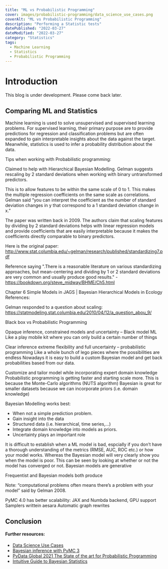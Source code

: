 ---
title: "ML vs Probabilistic Programming"
cover: images/probabilistic-programming/data_science_use_cases.png
coverAlt: "ML vs Probabilistic Programming"
description: "Performing a Statistic tests"
datePublished: "2022-03-27"
dateModified: "2022-03-27"
category: "Statistics"
tags:
  - Machine Learning
  - Statistics
  - Probabilistic Programming
---

# Introduction

This blog is under development. Please come back later.


## Comparing ML and Statistics

Machine learning is used to solve unsupervised and supervised learning problems. For supervised learning, their primary purpose are to provide predictions for regression and classification problems but are often expanded to gain interpretable insights about the data against the target. Meanwhile, statistics is used to infer a probability distribution about the data.

Tips when working with Probabilistic programming:

Claimed to help with Hierarchical Bayesian Modelling. Gelman suggests rescaling by 2 standard deviations when working with binary untransformed predictors.
 
This is to allow features to be within the same scale of 0 to 1. This makes the multiple regression coefficients on the same scale as correlations. Gelman said “you can interpret the coefficient as the number of standard deviation changes in y that correspond to a 1 standard deviation change in x.”
 
The paper was written back in 2009. The authors claim that scaling features by dividing by 2 standard deviations helps with linear regression models and provide coefficients that are easily interpretable because it makes the coefficients directly comparable to binary predictors.

Here is the original paper: http://www.stat.columbia.edu/~gelman/research/published/standardizing7.pdf
 
 
Reference saying ".There is a reasonable literature on various standardizing approaches, but mean-centering and dividing by 1 or 2 standard deviations are very common and usually produce good results." - https://bookdown.org/steve_midway/BHME/Ch5.html

Chapter 6 Simple Models in JAGS | Bayesian Hierarchical Models in Ecology
References:
 
Gelman responded to a question about scaling: https://statmodeling.stat.columbia.edu/2010/04/12/a_question_abou_9/
 
 
Black box vs Probabilistic Programming
 
Opaque inference, constrained models and uncertainty – Black model ML
Like a play mobile kit where you can only build a certain number of things
 
Clear inference extreme flexibility and full uncertainty – probabilistic programming
Like a whole bunch of lego pieces where the possibilities are endless
Nowadays it is easy to build a custom Bayesian model and get back probabilities based from our data.

Customize and tailor model while incorporating expert domain knowledge
Probabilistic programming is getting faster and starting scale more. This is because the Monte-Carlo algorithms (NUTS algorithm)
Bayesian is great for smaller datasets because we can incorporate priors (i.e. domain knowledge)
 
Bayesian Modelling works best:
- When not a simple prediction problem.
- Gain insight into the data
- Structured data (i.e. hierarchical, time series,…)
- Integrate domain knowledge into models as priors.
- Uncertainty plays an important role
 
It is difficult to establish when a ML model is bad, espcially if you don’t have a thorough understanding of the metrics (RMSE, AUC, ROC etc.) or how your model works. Whereas the Bayesian model will very clearly show you when the model is poor. This can be seen by looking at whether or not the model has converged or not. Bayesian models are generative
 
Frequentist and Bayesian models both produce
 
Note: “computational problems often means there’s a problem with your model”  said by Gelman 2008.
 
PyMC 4.0 has better scalability: JAX and Numbda backend, GPU support
Samplers writtein aesara
Automatic graph rewrites
 


## Conclusion



#### Further resources:

- [Data Science Use Cases](https://docs.nersc.gov/machinelearning/science-use-cases/)
- [Bayesian inference with PyMC 3](https://www.youtube.com/watch?v=VVbJ4jEoOfU&ab_channel=PyData)
- [PyData  Global 2021 The State of the art for Probabilistic Programming](https://www.youtube.com/watch?v=Q9_S7rRnMRs&ab_channel=PyData)
- [Intuitive Guide to Bayesian Statistics](https://twiecki.io/pages/an-intuitive-guide-to-bayesian-statistics.html)
 